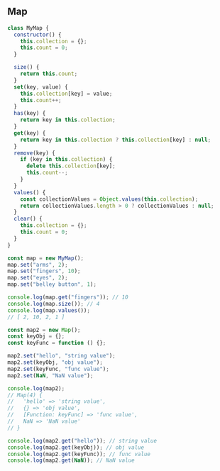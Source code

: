 
## Map

```js title="Map"
class MyMap {
  constructor() {
    this.collection = {};
    this.count = 0;
  }

  size() {
    return this.count;
  }
  set(key, value) {
    this.collection[key] = value;
    this.count++;
  }
  has(key) {
    return key in this.collection;
  }
  get(key) {
    return key in this.collection ? this.collection[key] : null;
  }
  remove(key) {
    if (key in this.collection) {
      delete this.collection[key];
      this.count--;
    }
  }
  values() {
    const collectionValues = Object.values(this.collection);
    return collectionValues.length > 0 ? collectionValues : null;
  }
  clear() {
    this.collection = {};
    this.count = 0;
  }
}

const map = new MyMap();
map.set("arms", 2);
map.set("fingers", 10);
map.set("eyes", 2);
map.set("belley button", 1);

console.log(map.get("fingers")); // 10
console.log(map.size()); // 4
console.log(map.values());
// [ 2, 10, 2, 1 ]

const map2 = new Map();
const keyObj = {};
const keyFunc = function () {};

map2.set("hello", "string value");
map2.set(keyObj, "obj value");
map2.set(keyFunc, "func value");
map2.set(NaN, "NaN value");

console.log(map2);
// Map(4) {
//   'hello' => 'string value',
//   {} => 'obj value',
//   [Function: keyFunc] => 'func value',
//   NaN => 'NaN value'
// }

console.log(map2.get("hello")); // string value
console.log(map2.get(keyObj)); // obj value
console.log(map2.get(keyFunc)); // func value
console.log(map2.get(NaN)); // NaN value
```
